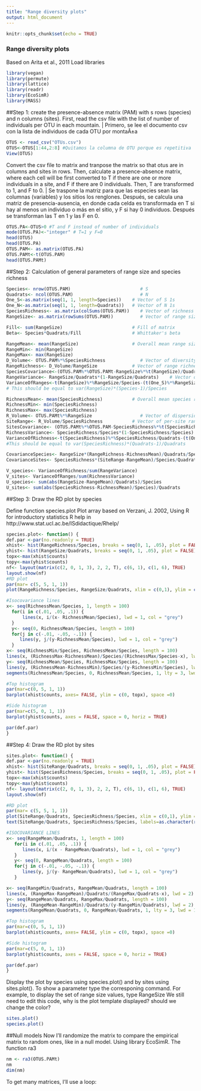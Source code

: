 ```yaml
---
title: "Range diversity plots"
output: html_document
---
```


```r
knitr::opts_chunk$set(echo = TRUE)
```

### Range diversity plots

Based on Arita et al., 2011
Load libraries
```r
library(vegan)
library(permute)
library(lattice)
library(readr)
library(EcoSimR)
library(MASS)
```

##Step 1: create the presence-absence matrix (PAM) with s rows (species) and n columns (sites).
First, read the csv file with the list of number of individuals per OTU in each mountain. | Primero, se lee el documento csv con la lista de individuos de cada OTU por montaÃ±a
```r
OTUS <- read_csv("OTUs.csv")
OTUS<-OTUS[1:44,2:8] #Quitamos la columna de OTU porque es repetitiva
View(OTUS)
```

Convert the csv file to matrix and tranpose the matrix so that otus are in columns and sites in rows. Then, calculate a presence-absence matrix, where each cell will be first converted to T if there are one or more individuals in a site, and F if there are 0 individuals. Then, T are transformed to 1, and F to 0. | Se traspone la matriz para que las especies sean las columnas (variables) y los sitios los renglones. Después, se calcula una matriz de presencia-ausencia, en donde cada celda es transformada en T si hay al menos un individuo o más en el sitio, y F si hay 0 individuos. Después se transforman las T en 1 y las F en 0.
```r
OTUS.PA<-OTUS>0 #T and F instead of number of individuals
mode(OTUS.PA)<-"integer" # T=1 y F=0
head(OTUS)
head(OTUS.PA)
OTUS.PAM<- as.matrix(OTUS.PA)
OTUS.PAMt<-t(OTUS.PAM)
head(OTUS.PAMt)
```

##Step 2: Calculation of general parameters of range size and species richness

```r
Species<- nrow(OTUS.PAM)                          # S
Quadrats<- ncol(OTUS.PAM)                         # N
One_S<-as.matrix(seq(1, 1, length=Species))    # Vector of S 1s
One_N<-as.matrix(seq(1, 1, length=Quadrats))   # Vector of N 1s
SpeciesRichness<- as.matrix(colSums(OTUS.PAM))    # Vector of richness values
RangeSize<- as.matrix(rowSums(OTUS.PAM))          # Vector of range size values

Fill<- sum(RangeSize)                          # Fill of matrix
Beta<- Species*Quadrats/Fill                   # Whittaker's beta

RangeMean<- mean(RangeSize)                    # Overall mean range size
RangeMin<- min(RangeSize)
RangeMax<- max(RangeSize)
D_Volume<- OTUS.PAM%*%SpeciesRichness             # Vector of diversity field volume values
RangeRichness<- D_Volume/RangeSize             # Vector of range richness values
SpeciesCovariance<-(OTUS.PAM%*%OTUS.PAMt-RangeSize%*%t(RangeSize)/Quadrats)/Quadrats  #Variance-covariance matrix by species
RangeVariance<- RangeSize/Quadrats*(1-RangeSize/Quadrats)    # Vector of binary variances by species
VarianceOfRanges<-t(RangeSize)%*%RangeSize/Species-(t(One_S)%*%RangeSize/Species)^2  # Variance of range-size values
# This should be equal to var(RangeSize)*(Species-1)/Species

RichnessMean<- mean(SpeciesRichness)           # Overall mean species richness
RichnessMin<- min(SpeciesRichness)
RichnessMax<- max(SpeciesRichness)
R_Volume<- OTUS.PAMt%*%RangeSize                  # Vector of dispersion field volume values
SiteRange<- R_Volume/SpeciesRichness           # Vector of per-site range size values
SitesCovariance<- (OTUS.PAMt%*%OTUS.PAM-SpeciesRichness%*%t(SpeciesRichness)/Species)/Species    # Variance-covariance matrix by sites
RichnessVariance<- SpeciesRichness/Species*(1-SpeciesRichness/Species)   #Vector of binary variances by sites
VarianceOfRichness<-t(SpeciesRichness)%*%SpeciesRichness/Quadrats-(t(One_N)%*%SpeciesRichness/Quadrats)^2   #Variance of species-richness vlues
#This should be equal to var(SpeciesRichness)*(Quadrats-1)/Quadrats

CovarianceSpecies<- RangeSize*(RangeRichness-RichnessMean)/Quadrats/Species   #Vector of average covariance by species
CovarianceSites<- SpeciesRichness*(SiteRange-RangeMean)/Species/Quadrats      #Vector of average covariance by sites

V_species<- VarianceOfRichness/sum(RangeVariance)                              # Schluter's V by species
V_sites<- VarianceOfRanges/sum(RichnessVariance)                               # Schluter's V by sites
U_species<- sum(abs(RangeSize-RangeMean)/Quadrats)/Species
U_sites<- sum(abs(SpeciesRichness-RichnessMean)/Species)/Quadrats
```

##Step 3: Draw the RD plot by species

Define function species.plot
Plot array based on Verzani, J. 2002, Using R for introductory statistics
R help in http://www.stat.ucl.ac.be/ISdidactique/Rhelp/

```r
species.plot<- function() {
def.par <-par(no.readonly = TRUE)
xhist<- hist(RangeRichness/Species, breaks = seq(0, 1, .05), plot = FALSE)
yhist<- hist(RangeSize/Quadrats, breaks = seq(0, 1, .05), plot = FALSE)
topx<-max(xhist$counts)
topy<-max(yhist$counts)
nf<- layout(matrix(c(2, 0, 1, 3), 2, 2, T), c(6, 1), c(1, 6), TRUE)
layout.show(nf)
#RD plot
par(mar= c(5, 5, 1, 1))
plot(RangeRichness/Species, RangeSize/Quadrats, xlim = c(0,1), ylim = c(0, 1), xlab = "Proportional range richness", ylab = "Proportional range size")

#Isocovariance lines
x<- seq(RichnessMean/Species, 1, length = 100)
  for(i in c(.01, .05, .1)) {
      lines(x, i/(x- RichnessMean/Species), lwd = 1, col = "grey")
  }
  y<- seq(0, RichnessMean/Species, length = 100)
  for(j in c(-.01, -.05, -.1)) {
     lines(y, j/(y-RichnessMean/Species), lwd = 1, col = "grey")
  }
x<- seq(RichnessMin/Species, RichnessMean/Species, length = 100)
lines(x, (RichnessMax-RichnessMean)/Species/(RichnessMax/Species-x), lwd = 2)
y<- seq(RichnessMean/Species, RichnessMax/Species, length = 100)
lines(y, (RichnessMean-RichnessMin)/Species/(y-RichnessMin/Species), lwd = 2)
segments(RichnessMean/Species, 0, RichnessMean/Species, 1, lty = 3, lwd = 1.5)

#Top histogram
par(mar=c(0, 5, 1, 1))
barplot(xhist$counts, axes= FALSE, ylim = c(0, topx), space =0)

#Side histogram
par(mar=c(5, 0, 1, 1))
barplot(yhist$counts, axes = FALSE, space = 0, horiz = TRUE)

par(def.par)
}
```

##Step 4: Draw the RD plot by sites

```r
sites.plot<- function() {
def.par <-par(no.readonly = TRUE)
xhist<- hist(SiteRange/Quadrats, breaks = seq(0, 1, .05), plot = FALSE)
yhist<- hist(SpeciesRichness/Species, breaks = seq(0, 1, .05), plot = FALSE)
topx<-max(xhist$counts)
topy<-max(yhist$counts)
nf<- layout(matrix(c(2, 0, 1, 3), 2, 2, T), c(6, 1), c(1, 6), TRUE)
layout.show(nf)

#RD plot
par(mar= c(5, 5, 1, 1))
plot(SiteRange/Quadrats, SpeciesRichness/Species, xlim = c(0,1), ylim = c(0, 1), xlab = "Proportional per-site range", ylab = "Proportional species richness", type="n")
text(SiteRange/Quadrats, SpeciesRichness/Species, labels=as.character(row.names(OTUS.PAMt)), cex=0.8)

#ISOCOVARIANCE LINES
x<- seq(RangeMean/Quadrats, 1, length = 100)
   for(i in c(.01, .05, .1)) {
      lines(x, i/(x - RangeMean/Quadrats), lwd = 1, col = "grey")
   }
   y<- seq(0, RangeMean/Quadrats, length = 100)
   for(j in c(-.01, -.05, -.1)) {
      lines(y, j/(y- RangeMean/Quadrats), lwd = 1, col = "grey")
   }

x<- seq(RangeMin/Quadrats, RangeMean/Quadrats, length = 100)
lines(x, (RangeMax-RangeMean)/Quadrats/(RangeMax/Quadrats-x), lwd = 2)
y<- seq(RangeMean/Quadrats, RangeMax/Quadrats, length = 100)
lines(y, (RangeMean-RangeMin)/Quadrats/(y-RangeMin/Quadrats), lwd = 2)
segments(RangeMean/Quadrats, 0, RangeMean/Quadrats, 1, lty = 3, lwd = 1.5)

#Top histogram
par(mar=c(0, 5, 1, 1))
barplot(xhist$counts, axes= FALSE, ylim = c(0, topx), space =0)

#Side histogram
par(mar=c(5, 0, 1, 1))
barplot(yhist$counts, axes = FALSE, space = 0, horiz = TRUE)

par(def.par)
}
```

Display the plot by species using species.plot() and by sites using sites.plot().
To show a parameter type the corresponing command. For example, to display the set of range size values, type RangeSize
We still need to edit this code, why is the plot template displayed? should we change the color?

```r
sites.plot()
species.plot()
```

##Null models
Now I'll randomize the matrix to compare the empirical matrix to random ones, like in a null model. Using library EcoSimR. The function ra3 

```r
nm <- ra3(OTUS.PAMt)
nm
dim(nm)
```
To get many matrices, I'll use a loop:
```r

```

